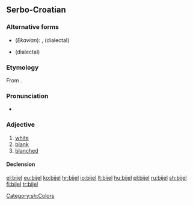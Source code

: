 ==Serbo-Croatian==

===Alternative forms===
* (''Ekavian''): {{l|sh|bȅo}}, {{l|sh|bȇl}} (dialectal)
* {{l|sh|bȉo}} (dialectal)

===Etymology===
From {{etyl|sla-pro|sh}} {{term/t|sla-pro|*bělъ}}.

===Pronunciation===
* {{IPA|/bjêːl/|lang=sh}}

===Adjective===
{{sh-adj|head=bijȇl|def=bijeli|def_a=bijȇlī|comp=bjelji|comp_a=bjèljī|r|бијел|бије̑л}}

# [[white]]
# [[blank]]
# [[blanched]]

====Declension====
{{sh-adj-full|bijel|o|bjelj|e}}

[[Category:sh:Colors]]

[[el:bijel]]
[[eu:bijel]]
[[ko:bijel]]
[[hr:bijel]]
[[io:bijel]]
[[lt:bijel]]
[[hu:bijel]]
[[pl:bijel]]
[[ru:bijel]]
[[sh:bijel]]
[[fi:bijel]]
[[tr:bijel]]